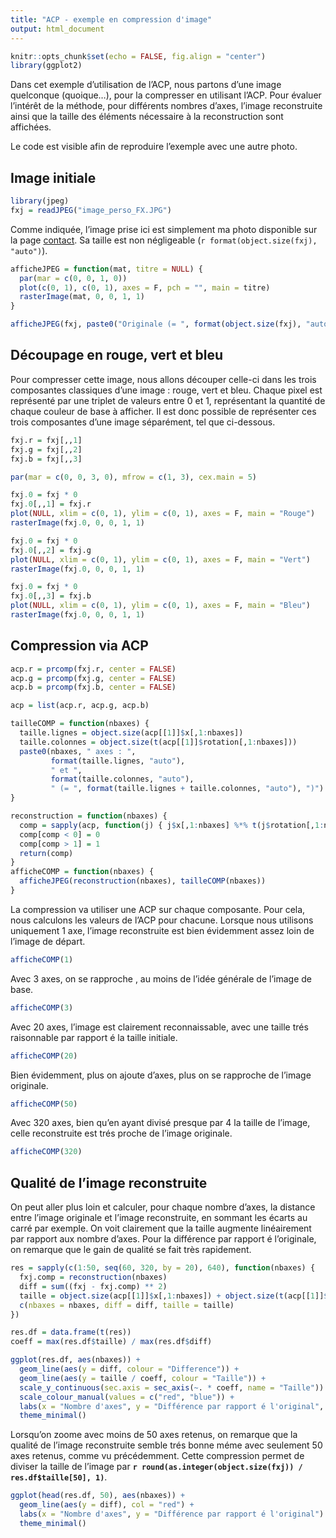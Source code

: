 ```yaml
---
title: "ACP - exemple en compression d'image"
output: html_document
---
```


```r
knitr::opts_chunk$set(echo = FALSE, fig.align = "center")
library(ggplot2)
```

Dans cet exemple d'utilisation de l'ACP, nous partons d'une image quelconque (quoique...), pour la compresser en utilisant l'ACP. Pour évaluer l'intérêt de la méthode, pour différents nombres d'axes, l'image reconstruite ainsi que la taille des éléments nécessaire à la reconstruction sont affichées.

Le code est visible afin de reproduire l'exemple avec une autre photo.

## Image initiale

```r
library(jpeg)
fxj = readJPEG("image_perso_FX.JPG")
```

Comme indiquée, l'image prise ici est simplement ma photo disponible sur la page [contact](../contact). Sa taille est non négligeable (`r format(object.size(fxj), "auto")`). 

```r
afficheJPEG = function(mat, titre = NULL) {
  par(mar = c(0, 0, 1, 0))
  plot(c(0, 1), c(0, 1), axes = F, pch = "", main = titre)
  rasterImage(mat, 0, 0, 1, 1)
}

afficheJPEG(fxj, paste0("Originale (= ", format(object.size(fxj), "auto"), ")"))
```

## Découpage en rouge, vert et bleu

Pour compresser cette image, nous allons découper celle-ci dans les trois composantes classiques d'une image : rouge, vert et bleu. Chaque pixel est représenté par une triplet de valeurs entre 0 et 1, représentant la quantité de chaque couleur de base à afficher. Il est donc possible de représenter ces trois composantes d'une image séparément, tel que ci-dessous.

```r
fxj.r = fxj[,,1]
fxj.g = fxj[,,2]
fxj.b = fxj[,,3]
```

```r
par(mar = c(0, 0, 3, 0), mfrow = c(1, 3), cex.main = 5)

fxj.0 = fxj * 0
fxj.0[,,1] = fxj.r
plot(NULL, xlim = c(0, 1), ylim = c(0, 1), axes = F, main = "Rouge")
rasterImage(fxj.0, 0, 0, 1, 1)

fxj.0 = fxj * 0
fxj.0[,,2] = fxj.g
plot(NULL, xlim = c(0, 1), ylim = c(0, 1), axes = F, main = "Vert")
rasterImage(fxj.0, 0, 0, 1, 1)

fxj.0 = fxj * 0
fxj.0[,,3] = fxj.b
plot(NULL, xlim = c(0, 1), ylim = c(0, 1), axes = F, main = "Bleu")
rasterImage(fxj.0, 0, 0, 1, 1)
```

## Compression via ACP

```r
acp.r = prcomp(fxj.r, center = FALSE)
acp.g = prcomp(fxj.g, center = FALSE)
acp.b = prcomp(fxj.b, center = FALSE)

acp = list(acp.r, acp.g, acp.b)
```


```r
tailleCOMP = function(nbaxes) {
  taille.lignes = object.size(acp[[1]]$x[,1:nbaxes])
  taille.colonnes = object.size(t(acp[[1]]$rotation[,1:nbaxes]))
  paste0(nbaxes, " axes : ", 
         format(taille.lignes, "auto"), 
         " et ", 
         format(taille.colonnes, "auto"), 
         " (= ", format(taille.lignes + taille.colonnes, "auto"), ")")
}

reconstruction = function(nbaxes) {
  comp = sapply(acp, function(j) { j$x[,1:nbaxes] %*% t(j$rotation[,1:nbaxes]) }, simplify = 'array')
  comp[comp < 0] = 0
  comp[comp > 1] = 1
  return(comp)
}
afficheCOMP = function(nbaxes) {
  afficheJPEG(reconstruction(nbaxes), tailleCOMP(nbaxes))
}
```

La compression va utiliser une ACP sur chaque composante. Pour cela, nous calculons les valeurs de l'ACP pour chacune. Lorsque nous utilisons uniquement 1 axe, l'image reconstruite est bien évidemment assez loin de l'image de départ.

```r
afficheCOMP(1)
```

Avec 3 axes, on se rapproche , au moins de l'idée générale de l'image de base.

```r
afficheCOMP(3)
```

Avec 20 axes, l'image est clairement reconnaissable, avec une taille trés raisonnable par rapport é la taille initiale.

```r
afficheCOMP(20)
```

Bien évidemment, plus on ajoute d'axes, plus on se rapproche de l'image originale.

```r
afficheCOMP(50)
```

Avec 320 axes, bien qu'en ayant divisé presque par 4 la taille de l'image, celle reconstruite est trés proche de l'image originale.

```r
afficheCOMP(320)
```

## Qualité de l'image reconstruite

On peut aller plus  loin et calculer, pour chaque nombre d'axes, la distance entre l'image originale et l'image reconstruite, en sommant les écarts au carré par exemple. On voit clairement que la taille augmente linéairement par rapport aux nombre d'axes. Pour la différence par rapport é l'originale, on remarque que le gain de qualité se fait très rapidement.

```r
res = sapply(c(1:50, seq(60, 320, by = 20), 640), function(nbaxes) {
  fxj.comp = reconstruction(nbaxes)
  diff = sum((fxj - fxj.comp) ** 2)
  taille = object.size(acp[[1]]$x[,1:nbaxes]) + object.size(t(acp[[1]]$rotation[,1:nbaxes]))
  c(nbaxes = nbaxes, diff = diff, taille = taille)
})

res.df = data.frame(t(res))
coeff = max(res.df$taille) / max(res.df$diff)

ggplot(res.df, aes(nbaxes)) +
  geom_line(aes(y = diff, colour = "Difference")) +
  geom_line(aes(y = taille / coeff, colour = "Taille")) +
  scale_y_continuous(sec.axis = sec_axis(~. * coeff, name = "Taille")) +
  scale_colour_manual(values = c("red", "blue")) +
  labs(x = "Nombre d'axes", y = "Différence par rapport é l'original", colour = "") +
  theme_minimal()
```

Lorsqu'on zoome avec moins de 50 axes retenus, on remarque que la qualité de l'image reconstruite semble trés bonne méme avec seulement 50 axes retenus, comme vu précédemment. Cette compression permet de diviser la taille de l'image par **`r round(as.integer(object.size(fxj)) / res.df$taille[50], 1)`**.

```r
ggplot(head(res.df, 50), aes(nbaxes)) +
  geom_line(aes(y = diff), col = "red") +
  labs(x = "Nombre d'axes", y = "Différence par rapport é l'original") +
  theme_minimal()
```


